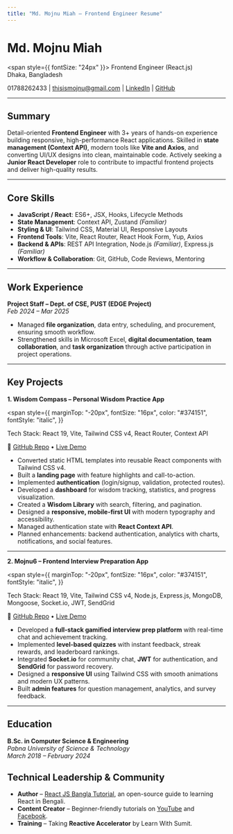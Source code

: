 ```yaml
---
title: "Md. Mojnu Miah – Frontend Engineer Resume"
---
```


# **Md. Mojnu Miah**

<span style={{ fontSize: "24px" }}>
  Frontend Engineer (React.js) <br />
  <span>Dhaka, Bangladesh</span>
</span>

01788262433 | [thisismojnu@gmail.com](mailto:thisismojnu@gmail.com) | [LinkedIn](https://linkedin.com/in/mojnu0/) | [GitHub](https://github.com/codedbyMojnu)

---

## **Summary**

Detail-oriented **Frontend Engineer** with 3+ years of hands-on experience building responsive, high-performance React applications. Skilled in **state management (Context API)**, modern tools like **Vite and Axios**, and converting UI/UX designs into clean, maintainable code. Actively seeking a **Junior React Developer** role to contribute to impactful frontend projects and deliver high-quality results.

---

## **Core Skills**

- **JavaScript / React**: ES6+, JSX, Hooks, Lifecycle Methods
- **State Management**: Context API, Zustand _(Familiar)_
- **Styling & UI**: Tailwind CSS, Material UI, Responsive Layouts
- **Frontend Tools**: Vite, React Router, React Hook Form, Yup, Axios
- **Backend & APIs**: REST API Integration, Node.js _(Familiar)_, Express.js _(Familiar)_
- **Workflow & Collaboration**: Git, GitHub, Code Reviews, Mentoring

---

## **Work Experience**

**Project Staff – Dept. of CSE, PUST (EDGE Project)**  
_Feb 2024 – Mar 2025_

- Managed **file organization**, data entry, scheduling, and procurement, ensuring smooth workflow.
- Strengthened skills in Microsoft Excel, **digital documentation**, **team collaboration**, and **task organization** through active participation in project operations.

---

## **Key Projects**

**1. Wisdom Compass – Personal Wisdom Practice App**

<span
  style={{
    marginTop: "-20px",
    fontSize: "16px",
    color: "#374151",
    fontStyle: "italic",
  }}
>
  Tech Stack: React 19, Vite, Tailwind CSS v4, React Router, Context API
</span>

🔗 [GitHub Repo](https://github.com/codedbyMojnu/wisdom-practice) • [Live Demo](https://wisdom-practice.vercel.app)

- Converted static HTML templates into reusable React components with Tailwind CSS v4.
- Built a **landing page** with feature highlights and call-to-action.
- Implemented **authentication** (login/signup, validation, protected routes).
- Developed a **dashboard** for wisdom tracking, statistics, and progress visualization.
- Created a **Wisdom Library** with search, filtering, and pagination.
- Designed a **responsive, mobile-first UI** with modern typography and accessibility.
- Managed authentication state with **React Context API**.
- Planned enhancements: backend authentication, analytics with charts, notifications, and social features.

---

**2. Mojnu6 – Frontend Interview Preparation App**

<span
  style={{
    marginTop: "-20px",
    fontSize: "16px",
    color: "#374151",
    fontStyle: "italic",
  }}
>
  Tech Stack: React 19, Vite, Tailwind CSS v4, Node.js, Express.js, MongoDB,
  Mongoose, Socket.io, JWT, SendGrid
</span>

🔗 [GitHub Repo](https://github.com/codedbyMojnu/mojnu6) • [Live Demo](https://mojnu6.vercel.app)

- Developed a **full-stack gamified interview prep platform** with real-time chat and achievement tracking.
- Implemented **level-based quizzes** with instant feedback, streak rewards, and leaderboard rankings.
- Integrated **Socket.io** for community chat, **JWT** for authentication, and **SendGrid** for password recovery.
- Designed a **responsive UI** using Tailwind CSS with smooth animations and modern UX patterns.
- Built **admin features** for question management, analytics, and survey feedback.

---

## **Education**

**B.Sc. in Computer Science & Engineering**  
_Pabna University of Science & Technology_  
_March 2018 – February 2024_

## **Technical Leadership & Community**

- **Author** – [React JS Bangla Tutorial](https://react-bangla.vercel.app), an open-source guide to learning React in Bengali.
- **Content Creator** – Beginner-friendly tutorials on [YouTube](https://www.youtube.com/@md.mojnumiah) and [Facebook](https://web.facebook.com/Mojnu0/).
- **Training** – Taking **Reactive Accelerator** by Learn With Sumit.

